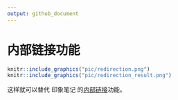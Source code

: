 ```yaml
---
output: github_document
---
```


# 内部链接功能

```r
knitr::include_graphics("pic/redirection.png")
knitr::include_graphics("pic/redirection_result.png")
```

这样就可以替代 印象笔记 的[内部链接](https://www.yinxiang.com/blog/blog/2018/06/01/evernote-note-link/)功能。

